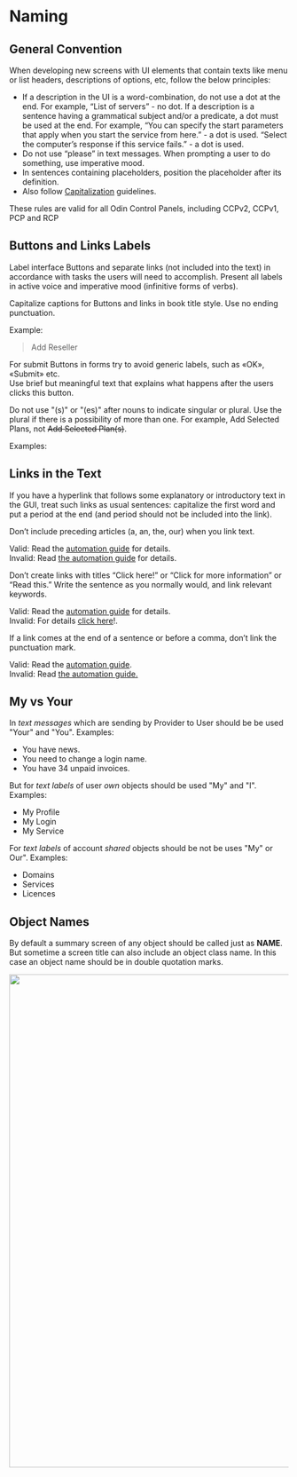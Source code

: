 

<Meta title="6 - Content Guidelines/Naming" component={el-button}/>

# Naming

## General Convention
When developing new screens with UI elements that contain texts like menu or list headers, descriptions of options, etc, follow the below principles:

- If a description in the UI is a word-combination, do not use a dot at the end. For example, “List of servers” - no dot. If a description is a sentence having a grammatical subject and/or a predicate, a dot must be used at the end. For example, “You can specify the start parameters that apply when you start the service from here.” - a dot is used. “Select the computer’s response if this service fails.” - a dot is used.
- Do not use “please” in text messages. When prompting a user to do something, use imperative mood.
- In sentences containing placeholders, position the placeholder after its definition.
- Also follow [Capitalization](/?path=/docs/6-content-guidelines-capitalization--page) guidelines.

These rules are valid for all Odin Control Panels, including CCPv2, CCPv1, PCP and RCP

## Buttons and Links Labels
Label interface Buttons and separate links (not included into the text) in accordance with tasks the users will need to accomplish. Present all labels in active voice and imperative mood (infinitive forms of verbs).

Capitalize captions for Buttons and links in book title style. Use no ending punctuation.

Example:
> Add Reseller

For submit Buttons in forms try to avoid generic labels, such as «OK», «Submit» etc.  
Use brief but meaningful text that explains what happens after the users clicks this button.  

Do not use "(s)" or "(es)" after nouns to indicate singular or plural. Use the plural if there is a possibility of more than one. For example, Add Selected Plans, not ~~Add Selected Plan(s)~~.

Examples:

## Links in the Text
If you have a hyperlink that follows some explanatory or introductory text in the GUI, treat such links as usual sentences: capitalize the first word and put a period at the end (and period should not be included into the link).
 
Don’t include preceding articles (a, an, the, our) when you link text.

Valid: Read the [automation guide](..) for details.  
Invalid: Read [the automation guide](..) for details.

Don’t create links with titles “Click here!” or “Click for more information” or “Read this.” Write the sentence as you normally would, and link relevant keywords.

Valid: Read the [automation guide](..) for details.  
Invalid: For details [click here](..)!.

If a link comes at the end of a sentence or before a comma, don’t link the punctuation mark.

Valid: Read the [automation guide](..).  
Invalid: Read [the automation guide.](..)


## My vs Your
In *text messages* which are sending by Provider to User should be be used "Your" and "You".
Examples:
- You have news. 
- You need to change a login name.
- You have 34 unpaid invoices.

But for *text labels* of user _own_ objects should be used "My" and "I".
Examples:
- My Profile
- My Login
- My Service

For *text labels* of account _shared_ objects should be not be uses "My" or Our".
Examples:
- Domains
- Services
- Licences

## Object Names
By default a summary screen of any object should be called just as **NAME**. But sometime a screen title can also include an object class name. In this case an object name should be in double quotation marks.

<img src="./images/content-guidelines/naming/object-names.png" width="889"/>


